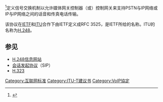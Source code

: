 {{Expand language|1=en|time=2022-01-25T01:59:23+00:00}}
{{Infobox technology standard
| title = Megaco
| long_name = 媒体网关控制
| image = 
| caption =
| status = 已生效
| year_started = 1984
| version = (12/02)
| version_date = 12 2002
| preview =
| preview_date =
| organization = [[ITU-T|ITU-T]]
| committee =
| base_standards =
| related_standards = [[H.248|H.248]]
| abbreviation =
| domain =
| license =
| website = https://www.itu.int/rec/T-REC-H.248/

}}





{{noteTA|G1=IT}}

<ref>{{Cite web|title=Megaco|url=https://web.archive.org/web/20081202034702/http://www.packetizer.com/voip/h248/}}</ref>'''{{lang|en|Megaco}}'''定义信号交换机制以允许媒体网关控制器（{{lang|en|Media Gateway Controller}}或{{lang|en|Call Agent}}）控制网关来支持PSTN与IP网络或IP与IP网络之间的话音和传真电话传输。

该协议在[[IETF|IETF]]和[[ITU|ITU]]合作下由IETF定义成RFC 3525，是IETF所给的名称。ITU的名称为[[H.248|H.248]]。

== 参见 ==
*[http://www.packetizer.com/voip/h248/ H.248信息网站] {{Wayback|url=http://www.packetizer.com/voip/h248/ |date=20081202034702 }}
*[[会话发起协议|会话发起协议]]（SIP）
*[[H.323|H.323]]

[[Category:互联网标准|Category:互联网标准]]

[[Category:ITU-T建议书|Category:ITU-T建议书]]

[[Category:VoIP協定|Category:VoIP協定]]